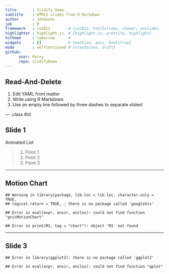 ```yaml
---
title       : Slidify Demo
subtitle    : HTML5 slides from R Markdown
author      : Johannes
job         : R
framework   : io2012        # {io2012, html5slides, shower, dzslides, ...}
highlighter : highlight.js  # {highlight.js, prettify, highlight}
hitheme     : tomorrow      # 
widgets     : []            # {mathjax, quiz, bootstrap}
mode        : selfcontained # {standalone, draft}
github:
      user: Porxy
      repo: slidifyDemo
---
```


## Read-And-Delete

1. Edit YAML front matter
2. Write using R Markdown
3. Use an empty line followed by three dashes to separate slides!

--- .class #id 

## Slide 1

Animated List

> 1. Point 1
> 2. Point 2
> 3. Point 3

---

## Motion Chart


```
## Warning in library(package, lib.loc = lib.loc, character.only = TRUE,
## logical.return = TRUE, : there is no package called 'googleVis'
```

```
## Error in eval(expr, envir, enclos): could not find function "gvisMotionChart"
```

```
## Error in print(M1, tag = "chart"): object 'M1' not found
```
---

## Slide 3


```
## Error in library(ggplot2): there is no package called 'ggplot2'
```

```
## Error in eval(expr, envir, enclos): could not find function "qplot"
```

